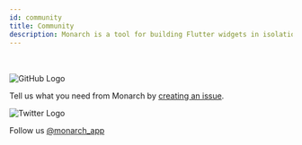 ```yaml
---
id: community
title: Community
description: Monarch is a tool for building Flutter widgets in isolation. It makes it easy to build, test and debug complex UIs.
---
```





<NewsletterCta />

<br/>
<br/>

<div className={clsx('community-logo-container')}>
<img alt="GitHub Logo" src={github_logo}/>
</div>

Tell us what you need from Monarch by [creating an issue](https://github.com/Dropsource/monarch).


<div className={clsx('community-logo-container')}>
<img alt="Twitter Logo" src={twitter_logo}/>
</div>

Follow us [@monarch_app](https://twitter.com/monarch_app)

<!--

<div className={clsx('community-logo-container')}>
<img alt="YouTube Logo" src={youtube_logo}/>
</div>

Subscribe to the [Monarch channel](https://www.youtube.com/channel/UCuG4P4KTQ2HbikL57HIc1OQ)

-->
